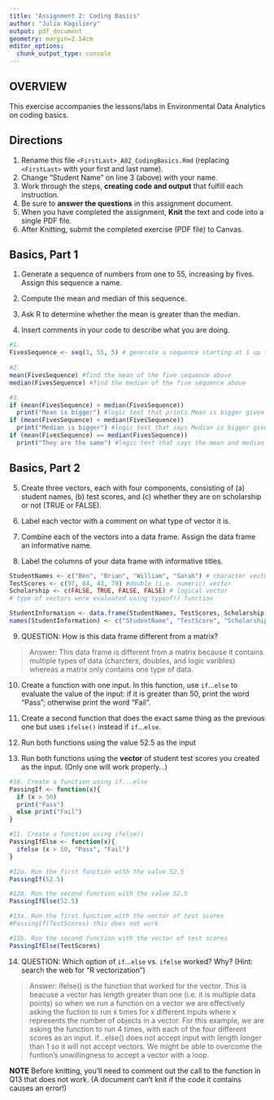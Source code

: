 ```yaml
---
title: "Assignment 2: Coding Basics"
author: "Julia Kagiliery"
output: pdf_document
geometry: margin=2.54cm
editor_options: 
  chunk_output_type: console
---
```


## OVERVIEW

This exercise accompanies the lessons/labs in Environmental Data Analytics on coding basics.

## Directions

1.  Rename this file `<FirstLast>_A02_CodingBasics.Rmd` (replacing `<FirstLast>` with your first and last name).
2.  Change "Student Name" on line 3 (above) with your name.
3.  Work through the steps, **creating code and output** that fulfill each instruction.
4.  Be sure to **answer the questions** in this assignment document.
5.  When you have completed the assignment, **Knit** the text and code into a single PDF file.
6.  After Knitting, submit the completed exercise (PDF file) to Canvas.

## Basics, Part 1

1.  Generate a sequence of numbers from one to 55, increasing by fives. Assign this sequence a name.

2.  Compute the mean and median of this sequence.

3.  Ask R to determine whether the mean is greater than the median.

4.  Insert comments in your code to describe what you are doing.

```r
#1. 
FivesSequence <- seq(1, 55, 5) # generate a sequence starting at 1 up to 55 by increasinng by 5 each time, name these numbers FivesSequence
    
#2. 
mean(FivesSequence) #find the mean of the five sequence above
median(FivesSequence) #find the median of the five sequence above

#3. 
if (mean(FivesSequence) > median(FivesSequence))
  print("Mean is bigger") #logic text that prints Mean is bigger given the above inequality is true
if (mean(FivesSequence) < median(FivesSequence))
  print("Median is bigger") #logic text that says Median is bigger given the above inequality is true
if (mean(FivesSequence) == median(FivesSequence))
  print("They are the same") #logic text that says the mean and median are the same given the above equation is true 
```

## Basics, Part 2

5.  Create three vectors, each with four components, consisting of (a) student names, (b) test scores, and (c) whether they are on scholarship or not (TRUE or FALSE).

6.  Label each vector with a comment on what type of vector it is.

7.  Combine each of the vectors into a data frame. Assign the data frame an informative name.

8.  Label the columns of your data frame with informative titles.

```r
StudentNames <- c("Ben", "Brian", "William", "Sarah") # character vector of names
TestScores <- c(97, 84, 43, 79) #double (i.e. numeric) vector
Scholarship <- c(FALSE, TRUE, FALSE, FALSE) # logical vector 
# type of vectors were evaluated using typeof() function

StudentInformation <- data.frame(StudentNames, TestScores, Scholarship)
names(StudentInformation) <- c("StudentName", "TestScore", "Scholarship")
```

9.  QUESTION: How is this data frame different from a matrix?

> Answer: This data frame is different from a matrix because it contains multiple types of data (charcters, doubles, and logic varibles) whereas a matrix only contains one type of data. 

10. Create a function with one input. In this function, use `if`...`else` to evaluate the value of the input: if it is greater than 50, print the word "Pass"; otherwise print the word "Fail". 

11. Create a second function that does the exact same thing as the previous one but uses `ifelse()` instead if `if`...`else `. 

12. Run both functions using the value 52.5 as the input

13. Run both functions using the **vector** of student test scores you created as the input. (Only one will work properly...)

```r
#10. Create a function using if...else
PassingIf <- function(x){
  if (x > 50)
  print("Pass")
  else print("Fail")
}

#11. Create a function using ifelse()
PassingIfElse <- function(x){
  ifelse (x > 50, "Pass", "Fail")
}

#12a. Run the first function with the value 52.5
PassingIf(52.5)

#12b. Run the second function with the value 52.5
PassingIfElse(52.5)

#13a. Run the first function with the vector of test scores
#PassingIf(TestScores) this does not work

#13b. Run the second function with the vector of test scores
PassingIfElse(TestScores)
```

14. QUESTION: Which option of `if`...`else` vs. `ifelse` worked? Why? (Hint: search the web for "R vectorization")

> Answer: ifelse() is the function that worked for the vector. This is beacuse a vector has length greater than one (i.e. it is multiple data points) so when we run a function on a vector we are effectively asking the fuction to run x times for x different inputs where x represents the number of objects in a vector. For this example, we are asking the function to run 4 times, with each of the four different scores as an input. if...else() does not accept input with length longer than 1 so it will not accept vectors. We might be able to overcome the funtion's unwillingness to accept a vector with a loop. 


**NOTE** Before knitting, you'll need to comment out the call to the function in Q13 that does not work. (A document can't knit if the code it contains causes an error!)